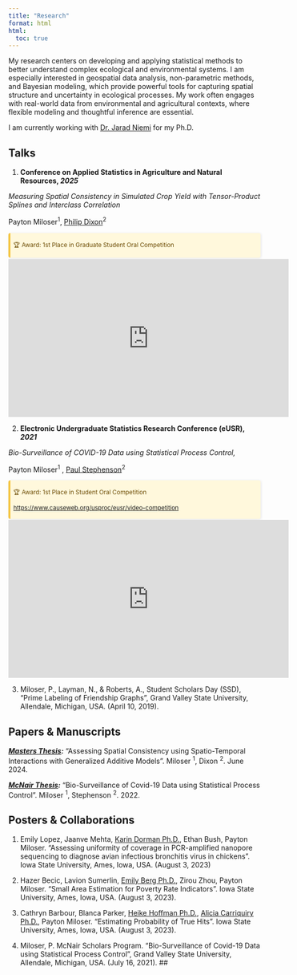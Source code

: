 ```yaml
---
title: "Research"
format: html
html:
  toc: true
---
```


My research centers on developing and applying statistical methods to better understand complex ecological and environmental systems. I am especially interested in geospatial data analysis, non-parametric methods, and Bayesian modeling, which provide powerful tools for capturing spatial structure and uncertainty in ecological processes. My work often engages with real-world data from environmental and agricultural contexts, where flexible modeling and thoughtful inference are essential. 

I am currently working with [Dr. Jarad Niemi](https://raw.githubusercontent.com/jarad/cv/master/JaradNiemi-CV.pdf) for my Ph.D.

## Talks

1. **Conference on Applied Statistics in Agriculture and Natural Resources, *2025***

*Measuring Spatial Consistency in Simulated Crop Yield with Tensor-Product Splines and Interclass Correlation*

Payton Miloser$^{1}$, [Philip Dixon](https://www.stat.iastate.edu/people/philip-dixon/cv.pdf)^2^

::: award-callout
🏆 </strong>Award:</strong> 1st Place in Graduate Student Oral Competition
:::

<iframe width="560" height="315" src="https://www.youtube.com/embed/HGPGxJ42V7c?si=iujp6-OZuhepKOpY" title="YouTube video player" frameborder="0" allow="accelerometer; autoplay; clipboard-write; encrypted-media; gyroscope; picture-in-picture; web-share" referrerpolicy="strict-origin-when-cross-origin" allowfullscreen>

</iframe>

```{=html}
<style>
.award-callout {
  background-color: #fff8dc;       /* Light warm background */
  border-left: 4px solid #f4c542; /* Bold colored bar on the left */
  padding: 0.25em 0.5em;
  margin: 0.2em 0;
  font-weight: 400;
  font-size: 0.85em;
  color: #6b4a00;
  border-radius: 4px;
  max-width: 500px;
  box-shadow: 1px 1px 5px rgba(0,0,0,0.1);
}
</style>
```

2. **Electronic Undergraduate Statistics Research Conference (eUSR), *2021***

*Bio-Surveillance of COVID-19 Data using Statistical Process Control,*

Payton Miloser^1^ , [Paul Stephenson](https://www.linkedin.com/in/paul-stephenson-393b73b5)^2^

::: award-callout
🏆 </strong>Award:</strong> 1st Place in Student Oral Competition

<https://www.causeweb.org/usproc/eusr/video-competition>
:::

<iframe width="560" height="315" src="https://www.youtube.com/embed/-Dsp_Hd9rhI?si=YrvVCduqB3hAXxaC" title="YouTube video player" frameborder="0" allow="accelerometer; autoplay; clipboard-write; encrypted-media; gyroscope; picture-in-picture; web-share" referrerpolicy="strict-origin-when-cross-origin" allowfullscreen>

</iframe>


3. Miloser, P., Layman, N., & Roberts, A., Student Scholars Day (SSD), “Prime Labeling of
Friendship Graphs”, Grand Valley State University, Allendale, Michigan, USA. (April 10,
2019).

## Papers & Manuscripts

***[Masters Thesis](https://dr.lib.iastate.edu/handle/20.500.12876/105897):***  “Assessing Spatial Consistency using Spatio-Temporal Interactions with Generalized Additive Models”. Miloser $^1$, Dixon $^2$. June 2024.

***[McNair Thesis](https://scholarworks.gvsu.edu/mcnair_manuscripts/11/):***  “Bio-Surveillance of Covid-19 Data using Statistical Process Control”. Miloser $^1$, Stephenson $^2$. 2022.

## Posters & Collaborations
1. Emily Lopez, Jaanve Mehta, [Karin Dorman Ph.D.](https://www.bcb.iastate.edu/people/karin-dorman/cv.pdf), Ethan Bush, Payton Miloser. “Assessing
uniformity of coverage in PCR-amplified nanopore sequencing to diagnose avian infectious
bronchitis virus in chickens”. Iowa State University, Ames, Iowa, USA. (August 3, 2023)

2. Hazer Becic, Lavion Sumerlin, [Emily Berg Ph.D.](https://www.stat.iastate.edu/people/emily-berg/cv.pdf), Zirou Zhou, Payton Miloser. “Small Area
Estimation for Poverty Rate Indicators”. Iowa State University, Ames, Iowa, USA. (August 3,
2023).

3. Cathryn Barbour, Blanca Parker, [Heike Hoffman Ph.D.](https://heike.github.io/), [Alicia Carriquiry Ph.D.](https://www.stat.iastate.edu/people/alicia-carriquiry/cv.pdf), Payton
Miloser. “Estimating Probability of True Hits”. Iowa State University, Ames, Iowa, USA.
(August 3, 2023).

4. Miloser, P. McNair Scholars Program. “Bio-Surveillance of Covid-19 Data using Statistical
Process Control”, Grand Valley State University, Allendale, Michigan, USA. (July 16, 2021).
## 
